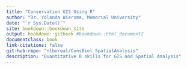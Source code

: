 ```yaml
--- 
title: "Conservation GIS Using R"
author: "Dr. Yolanda Wiersma, Memorial University"
date: "`r Sys.Date()`"
site: bookdown::bookdown_site
output: bookdown::gitbook #bookdown::html_document2
documentclass: book
link-citations: false
git-hub-repo: "nlboreal/ConsBiol_SpatialAnalysis"
description: "Quantitative R skills for GIS and Spatial Analysis"
---
```




